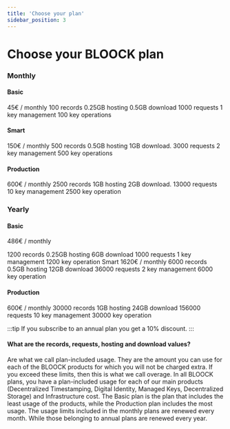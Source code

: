 ```yaml
---
title: 'Choose your plan'
sidebar_position: 3
---
```


# Choose your BLOOCK plan

### Monthly

#### Basic

45€ / monthly
100 records
0.25GB hosting
0.5GB download
1000 requests
1 key management
100 key operations

#### Smart

150€ / monthly
500 records
0.5GB hosting
1GB download.
3000 requests
2 key management
500 key operations

#### Production

600€ / monthly
2500 records
1GB hosting
2GB download.
13000 requests
10 key management
2500 key operation

### Yearly

#### Basic

486€ / monthly

1200 records
0.25GB hosting
6GB download
1000 requests
1 key management
1200 key operation
Smart
1620€ / monthly
6000 records
0.5GB hosting
12GB download
36000 requests
2 key management
6000 key operation

#### Production

600€ / monthly
30000 records
1GB hosting
24GB download
156000 requests
10 key management
30000 key operation

:::tip
If you subscribe to an annual plan you get a 10% discount.
:::

#### What are the records, requests, hosting and download values?

Are what we call plan-included usage. They are the amount you can use for each of the BLOOCK products for which you will not be charged extra. If you exceed these limits, then this is what we call overage.
In all BLOOCK plans, you have a plan-included usage for each of our main products (Decentralized Timestamping, Digital Identity, Managed Keys, Decentralized Storage) and Infrastructure cost. The Basic plan is the plan that includes the least usage of the products, while the Production plan includes the most usage.
The usage limits included in the monthly plans are renewed every month. While those belonging to annual plans are renewed every year.
